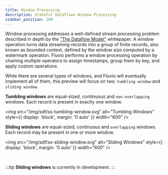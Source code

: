 ```yaml
---
title: Window Processing
description: Stateful Dataflows Window Processing
sidebar_position: 100
---
```


Window processing addresses a well-defined stream processing problem described in depth by the ["The Dataflow Model"] whitepaper. A window operation turns data streaming records into a group of finite records, also known as bounded context, defined by the window size computed by a watermark operation. Fluvio performs a window processing operation by chaining multiple operators to assign timestamps, group them by key, and apply custom operations.

While there are several types of windows, and Fluvio will eventually implement all of them, this preview will focus on two: `tumbling window` and `sliding window`.

**Tumbling windows** are equal-sized, continuous and `non-overlapping` windows. Each record is present in exaclty one window.

<img src="/img/sdf/ss-tumbling-window.svg" alt="Tumbling Windows"  style={{ display: 'block', margin: '0 auto' }} width="600" />

**Sliding windows** are equal-sized, continuous and `overlapping` windows. Each record may be present in one or more window.

<img src="/img/sdf/ss-sliding-window.svg" alt="Sliding Windows"  style={{ display: 'block', margin: '0 auto' }} width="600" />

<br />

:::tip
  **Sliding windows** is currently in development.
:::

["The Dataflow Model"]: https://storage.googleapis.com/pub-tools-public-publication-data/pdf/43864.pdf
